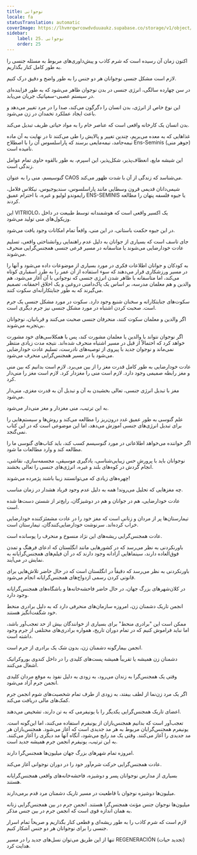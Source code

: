 ```yaml
---
title: نوجوانی
locale: fa
statusTranslation: automatic
coverImage: https://lhvmrqwrcowdvduuaukz.supabase.co/storage/v1/object/public/strapi-uploads/small_cover-educacion-fundamental.webp-2d51a7828a2b1309555be27f7e2a61a0.webp
sidebar:
    label: 25. نوجوانی
    order: 25
---
```

اکنون زمان آن رسیده است که شرم کاذب و پیش‌داوری‌های مربوط به مسئله جنسی را به طور کامل کنار بگذاریم.

لازم است مشکل جنسی نوجوانان هر دو جنس را به طور واضح و دقیق درک کنیم.

در سن چهارده سالگی، انرژی جنسی در بدن نوجوان ظاهر می‌شود که به طور فزاینده‌ای در سیستم عصبی-سمپاتیک جریان می‌یابد.

این نوع خاص از انرژی، بدن انسان را دگرگون می‌کند، صدا را در مرد تغییر می‌دهد و باعث ایجاد عملکرد تخمدان در زن می‌شود.

بدن انسان یک کارخانه واقعی است که عناصر خام را به مواد حیاتی ظریف تبدیل می‌کند.

غذاهایی که به معده می‌بریم، چندین تغییر و پالایش را طی می‌کنند تا در نهایت به آن ماده نیمه‌جامد، نیمه‌مایعی برسند که پاراسلسوس آن را با اصطلاح Ens-Seminis (جوهر منی) نامیده است.

این شیشه مایع، انعطاف‌پذیر، شکل‌پذیر، این اسپرم، به طور بالقوه حاوی تمام عوامل زندگی است.

گنوسیسم، منی را به عنوان CAOS می‌شناسد که زندگی از آن با شدت ظهور می‌کند.

شیمی‌دانان قدیمی قرون وسطایی مانند پاراسلسوس، سندیوجیوس، نیکلاس فلامل، رایموندو لولیو و غیره، با احترام عمیق ENS-SEMINIS یا جیوه فلسفه پنهان را مطالعه کردند.

این VITRIOLO، یک اکسیر واقعی است که هوشمندانه توسط طبیعت در داخل وزیکول‌های منی تولید می‌شود.

در این جیوه حکمت باستانی، در این منی، واقعاً تمام امکانات وجود یافت می‌شود.

جای تاسف است که بسیاری از جوانان به دلیل عدم راهنمایی روانشناختی واقعی، تسلیم عادت خودارضایی می‌شوند یا متاسفانه در مسیر فرعی جنسی همجنس‌گرایی منحرف می‌شوند.

به کودکان و جوانان اطلاعات فکری در مورد بسیاری از موضوعات داده می‌شود و آنها را در مسیر ورزشکاری قرار می‌دهند که سوء استفاده از آن عمر را به طرز اسفباری کوتاه می‌کند، اما متاسفانه با ظاهر شدن انرژی جنسی که نوجوانی با آن آغاز می‌شود، هم والدین و هم معلمان مدرسه، بر اساس یک پاک‌دامنی دروغین و یک اخلاق احمقانه، تصمیم می‌گیرند که به طور جنایتکارانه‌ای سکوت کنند.

سکوت‌های جنایتکارانه و سخنان شنیع وجود دارد. سکوت در مورد مشکل جنسی یک جرم است. صحبت کردن اشتباه در مورد مشکل جنسی نیز جرم دیگری است.

اگر والدین و معلمان سکوت کنند، منحرفان جنسی صحبت می‌کنند و قربانیان، نوجوانان بی‌تجربه می‌شوند.

اگر نوجوان نتواند با والدین یا معلمان مشورت کند، پس با همکلاسی‌های خود مشورت خواهد کرد که احتمالاً از قبل در مسیر اشتباه منحرف شده‌اند. نتیجه مدت زیادی منتظر نمی‌ماند و نوجوان جدید با پیروی از توصیه‌های نادرست، تسلیم عادت خودارضایی می‌شود یا در مسیر همجنس‌گرایی منحرف می‌شود.

عادت خودارضایی به طور کامل قدرت مغز را از بین می‌برد. لازم است بدانیم که بین منی و مغز رابطه صمیمی وجود دارد. لازم است منی را مغزدار کرد. لازم است مغز را منی‌دار کرد.

مغز با تبدیل انرژی جنسی، تعالی بخشیدن به آن و تبدیل آن به قدرت مغزی، منی‌دار می‌شود.

به این ترتیب، منی مغزدار و مغز منی‌دار می‌شود.

علم گنوسی به طور عمیق غدد درون‌ریز را مطالعه می‌کند و روش‌ها و سیستم‌هایی را برای تبدیل انرژی‌های جنسی آموزش می‌دهد، اما این موضوعی است که در این کتاب نمی‌گنجد.

اگر خواننده می‌خواهد اطلاعاتی در مورد گنوسیسم کسب کند، باید کتاب‌های گنوسی ما را مطالعه کند و وارد مطالعات ما شود.

نوجوانان باید با پرورش حس زیبایی‌شناسی، یادگیری موسیقی، مجسمه‌سازی، نقاشی، انجام گردش در کوه‌های بلند و غیره، انرژی‌های جنسی را تعالی بخشند.

چهره‌های زیادی که می‌توانستند زیبا باشند پژمرده می‌شوند!

چه مغزهایی که تحلیل می‌روند! همه به دلیل عدم وجود فریاد هشدار در زمان مناسب.

عادت خودارضایی، هم در جوانان و هم در دوشیزگان، رایج‌تر از شستن دست‌ها شده است.

تیمارستان‌ها پر از مردان و زنانی است که مغز خود را در عادت مشمئزکننده خودارضایی خراب کرده‌اند. سرنوشت خودارضایی‌کنندگان، تیمارستان است.

عادت همجنس‌گرایی ریشه‌های این نژاد منسوخ و منحرف را پوسانده است.

باورنکردنی به نظر می‌رسد که در کشورهایی مانند انگلستان که ادعای فرهنگ و تمدن فوق‌العاده دارند، سینماهایی آزادانه وجود دارند که در آن فیلم‌های همجنس‌گرایانه به نمایش در می‌آیند.

باورنکردنی به نظر می‌رسد که دقیقاً در انگلستان است که در حال حاضر تلاش‌هایی برای قانونی کردن رسمی ازدواج‌های همجنس‌گرایانه انجام می‌شود.

در کلان‌شهرهای بزرگ جهان، در حال حاضر فاحشه‌خانه‌ها و باشگاه‌های همجنس‌گرایانه وجود دارد.

انجمن تاریک دشمنان زن، امروزه سازمان‌های منحرفی دارد که به دلیل برادری منحط خود شگفت‌انگیز هستند.

ممکن است این "برادری منحط" برای بسیاری از خوانندگان بیش از حد تعجب‌آور باشد، اما نباید فراموش کنیم که در تمام دوران تاریخ، همواره برادری‌های مختلفی از جرم وجود داشته است.

انجمن بیمارگونه دشمنان زن، بدون شک یک برادری از جرم است.

دشمنان زن همیشه یا تقریباً همیشه پست‌های کلیدی را در داخل کندوی بوروکراتیک اشغال می‌کنند.

وقتی یک همجنس‌گرا به زندان می‌رود، به زودی به دلیل نفوذ به موقع مردان کلیدی انجمن جرم آزاد می‌شود.

اگر یک مرد زن‌نما از لطف بیفتد، به زودی از طرف تمام شخصیت‌های شوم انجمن جرم کمک‌های مالی دریافت می‌کند.

اعضای تاریک همجنس‌گرایی یکدیگر را با یونیفرمی که به تن دارند، تشخیص می‌دهند.

تعجب‌آور است که بدانیم همجنس‌بازان از یونیفرم استفاده می‌کنند، اما این‌گونه است. یونیفرم همجنس‌گرایان مربوط به هر مد جدیدی است که آغاز می‌شود. همجنس‌بازان هر مد جدیدی را آغاز می‌کنند. وقتی یک مد رایج می‌شود، آنگاه آنها مد دیگری را آغاز می‌کنند. به این ترتیب، یونیفرم انجمن جرم همیشه جدید است.

امروزه تمام شهرهای بزرگ جهان میلیون‌ها همجنس‌گرا دارند.

عادت همجنس‌گرایی حرکت شرم‌آور خود را در دوران نوجوانی آغاز می‌کند.

بسیاری از مدارس نوجوانان پسر و دوشیزه، فاحشه‌خانه‌های واقعی همجنس‌گرایانه هستند.

میلیون‌ها دوشیزه نوجوان با قاطعیت در مسیر تاریک دشمنان مرد قدم برمی‌دارند.

میلیون‌ها نوجوان جنس مؤنث همجنس‌گرا هستند. انجمن جرم در بین همجنس‌گرایی زنانه به همان اندازه قوی است که انجمن جرم در بین جنس مذکر.

لازم است که شرم کاذب را به طور ریشه‌ای و قطعی کنار بگذاریم و صریحاً تمام اسرار جنسی را برای نوجوانان هر دو جنس آشکار کنیم.

تنها از این طریق می‌توان نسل‌های جدید را در مسیر REGENERACIÓN (تجدید حیات) هدایت کرد.


